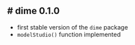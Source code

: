 # dime 0.1.0
----------------------------------------------------------------
* first stable version of the `dime` package
* `modelStudio()` function implemented
